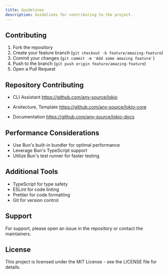 ```yaml
---
title: Guidelines
description: Guidelines for contributing to the project.
---
```



## Contributing

1. Fork the repository
2. Create your feature branch (`git checkout -b feature/amazing-feature`)
3. Commit your changes (`git commit -m 'Add some amazing feature'`)
4. Push to the branch (`git push origin feature/amazing-feature`)
5. Open a Pull Request

## Repository Contributing
- CLI Assistant
https://github.com/any-source/lokio

<CodeStructureLokio />

- Arsitecture, Template
https://github.com/any-source/lokio-core

<CodeStructureLokioIndexing />

- Documentation
https://github.com/any-source/lokio-docs

<CodeStructureLokioDocs/>


## Performance Considerations

- Use Bun's built-in bundler for optimal performance
- Leverage Bun's TypeScript support
- Utilize Bun's test runner for faster testing

## Additional Tools

- TypeScript for type safety
- ESLint for code linting
- Prettier for code formatting
- Git for version control

## Support

For support, please open an issue in the repository or contact the maintainers.

## License

This project is licensed under the MIT License - see the LICENSE file for details.
